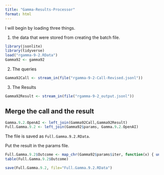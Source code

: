 ```yaml
---
title: "Gamma-Results-Processor"
format: html
---
```


I will begin by loading three things.  

1. the data that were stored from creating the batch file.

```r
library(jsonlite)
library(tidyverse)
load("rgamma-9-2.RData")
Gamma92 <- gamma92 
```

2. The queries

```r
Gamma92Call <- stream_in(file("rgamma-9-2-Call-Revised.jsonl"))
```

3. The Results

```r
Gamma92Result <- stream_in(file("rgamma-9-2_output.jsonl"))
```

## Merge the call and the result

```r
Gamma.9.2.OpenAI <- left_join(Gamma92Call,Gamma92Result)
Full.Gamma.9.2 <- left_join(Gamma92$params, Gamma.9.2.OpenAI)
```

The file is saved as `Full.Gamma.9.2.RData`.

Put the result in the params file.

```r
Full.Gamma.9.2$Outcome <- map_chr(Gamma92$params$iter, function(x) { unlist(Gamma92Result$response$body$choices[[x]][[2]][2]) })
table(Full.Gamma.9.2$Outcome)
```

```r
save(Full.Gamma.9.2, file="Full.Gamma.9.2.RData")
```


